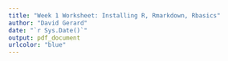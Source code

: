 ```yaml
---
title: "Week 1 Worksheet: Installing R, Rmarkdown, Rbasics"
author: "David Gerard"
date: "`r Sys.Date()`"
output: pdf_document
urlcolor: "blue"
---
```

